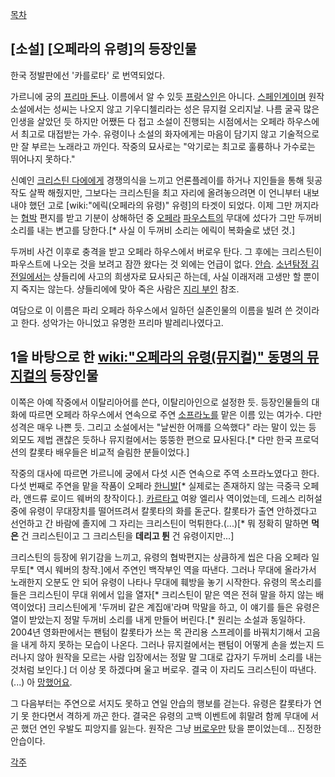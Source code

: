 [[목차]]

== [소설] [오페라의 유령]의 등장인물 ==

한국 정발판에선 '카를로타' 로 번역되었다.

가르니에 궁의 [[프리마 돈나]]. 이름에서 알 수 있듯 [[프랑스]]인은 아니다. [[스페인]]계이며 원작 소설에서는 성씨는 나오지 않고 기우디첼리라는 성은 뮤지컬 오리지날. 나름 굴곡 많은 인생을 살았던 듯 하지만 어쨌든 다 접고 소설이 진행되는 시점에서는 오페라 하우스에서 최고로 대접받는 가수. 유령이나 소설의 화자에게는 마음이 담기지 않고 기술적으로만 잘 부르는 노래라고 까인다. 작중의 묘사로는 "악기로는 최고로 훌륭하나 가수로는 뛰어나지 못하다."

신예인 [[크리스틴 다에]]에게 경쟁의식을 느끼고 언론플레이를 하거나 지인들을 통해 뒷공작도 살짝 해줬지만, 그보다는 크리스틴을 최고 자리에 올려놓으려면 이 언니부터 내보내야 했던 고로 [wiki:"에릭(오페라의 유령)" 유령]의 타겟이 되었다. 이제 그만 꺼지라는 [[협박]] 편지를 받고 기분이 상해하던 중 [[오페라]] [[파우스트]]의 무대에 섰다가 그만 두꺼비 소리를 내는 변고를 당한다.[* 사실 이 두꺼비 소리는 에릭이 복화술로 냈던 것.]

두꺼비 사건 이후로 충격을 받고 오페라 하우스에서 버로우 탄다. 그 후에는 크리스틴이 파우스트에 나오는 것을 보려고 잠깐 왔다는 것 외에는 언급이 없다. [[안습]]. [[소년탐정 김전일]]에서는 샹들리에 사고의 희생자로 묘사되곤 하는데, 사실 이래저래 고생만 할 뿐이지 죽지는 않는다. 샹들리에에 맞아 죽은 사람은 [[지리 부인]] 참조.

여담으로 이 이름은 파리 오페라 하우스에서 일하던 실존인물의 이름을 빌려 쓴 것이라고 한다. 성악가는 아니었고 유명한 프리마 발레리나였다고.


== 1을 바탕으로 한 [[wiki:"오페라의 유령(뮤지컬)" 동명의 뮤지컬]]의 등장인물 ==

이쪽은 아예 작중에서 이탈리아어를 쓴다, 이탈리아인으로 설정한 듯. 등장인물들의 대화에 따르면 오페라 하우스에서 연속으로 주연 [[소프라노]]를 맡은 이름 있는 여가수. 다만 성격은 매우 나쁜 듯. 그리고 소설에서는 "날씬한 어깨를 으쓱했다" 라는 말이 있는 등 외모도 제법 괜찮은 듯하나 뮤지컬에서는 뚱뚱한 편으로 묘사된다.[* 다만 한국 프로덕션의 칼롯타 배우들은 비교적 슬림한 분들이었다.]

작중의 대사에 따르면 가르니에 궁에서 다섯 시즌 연속으로 주역 소프라노였다고 한다. 다섯 번째로 주연을 맡을 작품이 오페라 [[한니발]][* 실제로는 존재하지 않는 극중극 오페라, 앤드류 로이드 웨버의 창작이다.]. [[카르타고]] 여왕 엘리사 역이었는데, 드레스 리허설 중에 유령이 무대장치를 떨어뜨려서 칼롯타의 화를 돋군다. 칼롯타가 출연 안하겠다고 선언하고 간 바람에 졸지에 그 자리는 크리스틴이 먹튀한다.(...)[* 뭐 정확히 말하면 '''먹은''' 건 크리스틴이고 그 크리스틴을 '''데리고 튄''' 건 유령이지만...]

크리스틴의 등장에 위기감을 느끼고, 유령의 협박편지는 상큼하게 씹은 다음 오페라 일 무토[* 역시 웨버의 창작.]에서 주연인 백작부인 역을 따낸다. 그러나 무대에 올라가서 노래한지 오분도 안 되어 유령이 나타나 무대에 훼방을 놓기 시작한다. 유령의 목소리를 들은 크리스틴이 무대 위에서 입을 열자[* 크리스틴이 맡은 역은 전혀 말을 하지 않는 배역이었다] 크리스틴에게 '두꺼비 같은 계집애'라며 막말을 하고, 이 얘기를 들은 유령은 열이 받았는지 정말 두꺼비 소리를 내게 만들어 버린다.[* 원리는 소설과 동일하다. 2004년 영화판에서는 팬텀이 칼롯타가 쓰는 목 관리용 스프레이를 바꿔치기해서 고음을 내게 하지 못하는 모습이 나온다. 그러나 뮤지컬에서는 팬텀이 어떻게 손을 썼는지 드러나지 않아 원작을 모르는 사람 입장에서는 정말 말 그대로 갑자기 두꺼비 소리를 내는 것처럼 보인다.] 더 이상 못 하겠다며 울고 버로우. 결국 이 자리도 크리스틴이 따낸다.(...) 아 [[망했어요]].

그 다음부터는 주연으로 서지도 못하고 연일 안습의 행보를 걷는다. 유령은 칼롯타가 연기 못 한다면서 격하게 까곤 한다. 결국은 유령의 고백 이벤트에 휘말려 함께 무대에 서곤 했던 연인 우발도 피앙지를 잃는다. 원작은 그냥 [[버로우]]만 탔을 뿐이었는데... 진정한 안습이다.

[[각주]]
